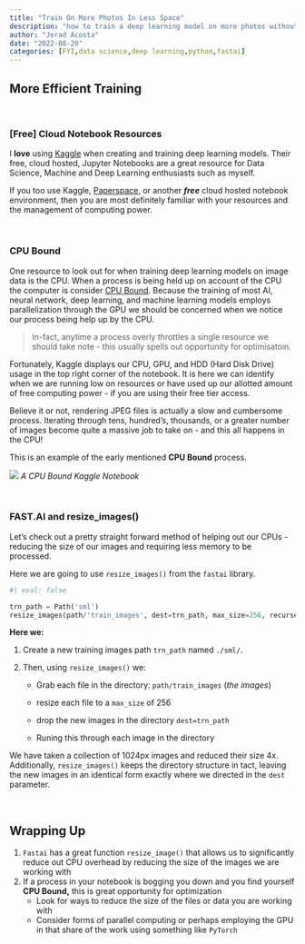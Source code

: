 ```yaml
---
title: "Train On More Photos In Less Space"
description: "how to train a deep learning model on more photos without using up all your memory"
author: "Jerad Acosta"
date: "2022-08-20"
categories: [FYI,data science,deep learning,python,fastai]
---
```


## More Efficient Training

\

### \[Free\] Cloud Notebook Resources

I **love** using [Kaggle](https://kaggle.com) when creating and training deep learning models. Their free, cloud hosted, Jupyter Notebooks are a great resource for Data Science, Machine and Deep Learning enthusiasts such as myself.\

If you too use Kaggle, [Paperspace](https://www.paperspace.com), or another ***free*** cloud hosted notebook environment, then you are most definitely familiar with your resources and the management of computing power.\

\

### CPU Bound

One resource to look out for when training deep learning models on image data is the CPU. When a process is being held up on account of the CPU the computer is consider [CPU Bound](https://en.wikipedia.org/wiki/CPU-bound). Because the training of most AI, neural network, deep learning, and machine learning models employs parallelization through the GPU we should be concerned when we notice our process being help up by the CPU.\

> In-fact, anytime a process overly throttles a single resource we should take note - this usually spells out opportunity for optimisatoin.

Fortunately, Kaggle displays our CPU, GPU, and HDD (Hard Disk Drive) usage in the top right corner of the notebook. It is here we can identify when we are running low on resources or have used up our allotted amount of free computing power - if you are using their free tier access.

Believe it or not, rendering JPEG files is actually a slow and cumbersome process. Iterating through tens, hundred's, thousands, or a greater number of images become quite a massive job to take on - and this all happens in the CPU!\

This is an example of the early mentioned **CPU Bound** process.\

![](CPU-Bound.png) *A CPU Bound Kaggle Notebook*

\

### FAST.AI and resize_images()

Let's check out a pretty straight forward method of helping out our CPUs - reducing the size of our images and requiring less memory to be processed.\

Here we are going to use `resize_images()` from the `fastai` library.\

```python
#| eval: false

trn_path = Path('sml')
resize_images(path/'train_images', dest=trn_path, max_size=256, recurse=True)
```

**Here we:**\

1.  Create a new training images path `trn_path` named `./sml/`.

2.  Then, using `resize_images()` we:

    -   Grab each file in the directory: `path/train_images` (*the images*)

    -   resize each file to a `max_size` of 256

    -   drop the new images in the directory `dest=trn_path`

    -   Runing this through each image in the directory

We have taken a collection of 1024px images and reduced their size 4x. Additionally, `resize_images()` keeps the directory structure in tact, leaving the new images in an identical form exactly where we directed in the `dest` parameter.\

\

## Wrapping Up

1.  `Fastai` has a great function `resize_image()` that allows us to significantly reduce out CPU overhead by reducing the size of the images we are working with\
2.  If a process in your notebook is bogging you down and you find yourself **CPU Bound,** this is great opportunity for optimization\
    -   Look for ways to reduce the size of the files or data you are working with\
    -   Consider forms of parallel computing or perhaps employing the GPU in that share of the work using something like `PyTorch`\

